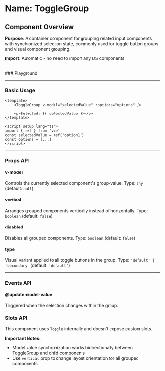 
<Meta of={ToggleGroup} />

# Name: ToggleGroup
## Component Overview

**Purpose**: A container component for grouping related input components with synchronized selection state, commonly used for toggle button groups and visual component grouping.

**Import**: Automatic - no need to import any DS components

<br />
### Playground

<Canvas of={ToggleGroup.Primary} />
<Controls />

---

### Basic Usage

```vue
<template>
    <ToggleGroup v-model="selectedValue" :options="options" />
    
    <p>Selected: {{ selectedValue }}</p>
</template>

<script setup lang="ts">
import { ref } from 'vue'
const selectedValue = ref('option1')
const options = [...]
</script>
```

<Canvas sourceState="none" of={ToggleGroup.Primary} />

---

### Props API

#### v-model
Controls the currently selected component's group-value. Type: `any` (default: `null`)

#### vertical
Arranges grouped components vertically instead of horizontally. Type: `boolean` (default: `false`)

<Canvas sourceState="none" of={ToggleGroup.Vertical} />

#### disabled
Disables all grouped components. Type: `boolean` (default: `false`)

<Canvas sourceState="none" of={ToggleGroup.Disabled} />

#### type
Visual variant applied to all toggle buttons in the group. Type: `'default' | 'secondary'` (default: `'default'`)

<Canvas sourceState="none" of={ToggleGroup.Types} />

---

### Events API

#### @update:model-value
Triggered when the selection changes within the group.

### Slots API

This component uses `Toggle` internally and doesn't expose custom slots.

**Important Notes:**
- Model value synchronization works bidirectionally between ToggleGroup and child components
- Use `vertical` prop to change layout orientation for all grouped components